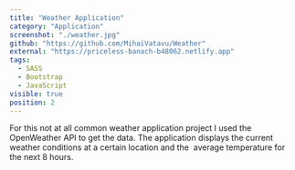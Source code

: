 ```yaml
---
title: "Weather Application"
category: "Application"
screenshot: "./weather.jpg"
github: "https://github.com/MihaiVatavu/Weather"
external: "https://priceless-banach-b48062.netlify.app"
tags:
  - SASS
  - Bootstrap
  - JavaScript
visible: true
position: 2
---
```


For this not at all common weather application project I used the OpenWeather API to get the data. The application displays the current weather conditions at a certain location and the  average temperature for the next 8 hours.
